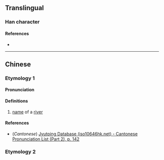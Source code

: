 {{character info/new}}
==Translingual==

===Han character===
{{Han char|rn=85|rad=水|as=09|sn=12|four=|canj=EVNO|ids=⿰氵彖}}

====References====
* {{Han ref|kx=0638.090|dkj=17866|dj=1045.040|hdz=31691.100|uh=6E6A|ud=28266}}

----

==Chinese==
{{zh-forms}}

===Etymology 1===

====Pronunciation====
{{zh-pron
|m=tuàn
|c=teon3
|mc=y
|oc=y
|ma=
|cat=pn
}}

====Definitions====
{{zh-hanzi}}

# [[name]] of a [[river]]

====References====
* (''Cantonese'') [http://www.iso10646hk.net/jp/document/download.jsp Jyutping Database (iso10646hk.net) - Cantonese Pronunciation List (Part 2), p. 142]

===Etymology 2===
{{zh-see|渜|a}}